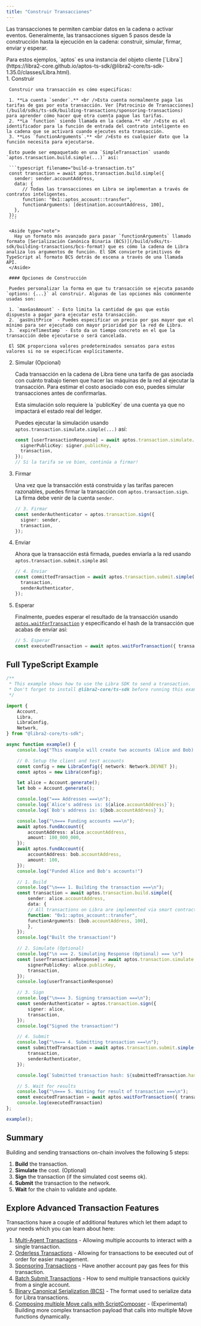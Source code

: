 ```yaml
---
title: "Construir Transacciones"
---
```



Las transacciones te permiten cambiar datos en la cadena o activar eventos. Generalmente, las transacciones siguen 5 pasos desde la construcción hasta la ejecución en la cadena: construir, simular, firmar, enviar y esperar.

<Aside type="note">
  Para estos ejemplos, `aptos` es una instancia del objeto cliente [`Libra`](https://libra2-core.github.io/aptos-ts-sdk/@libra2-core/ts-sdk-1.35.0/classes/Libra.html).
</Aside>

<Steps>
  1. Construir

     Construir una transacción es cómo especificas:

     1. **La cuenta `sender`.** <br />Esta cuenta normalmente paga las tarifas de gas por esta transacción. Ver [Patrocinio de Transacciones](/build/sdks/ts-sdk/building-transactions/sponsoring-transactions) para aprender cómo hacer que otra cuenta pague las tarifas.
     2. **La `function` siendo llamada en la cadena.** <br />Este es el identificador para la función de entrada del contrato inteligente en la cadena que se activará cuando ejecutes esta transacción.
     3. **Los `functionArguments`.** <br />Esto es cualquier dato que la función necesita para ejecutarse.

     Esto puede ser empaquetado en una `SimpleTransaction` usando `aptos.transaction.build.simple(...)` así:

     ```typescript filename="build-a-transaction.ts"
     const transaction = await aptos.transaction.build.simple({
       sender: sender.accountAddress,
       data: {
     	  // Todas las transacciones en Libra se implementan a través de contratos inteligentes.
     	  function: "0x1::aptos_account::transfer",
     	  functionArguments: [destination.accountAddress, 100],
       },
     });
     ```

     <Aside type="note">
       Hay un formato más avanzado para pasar `functionArguments` llamado formato [Serialización Canónica Binaria (BCS)](/build/sdks/ts-sdk/building-transactions/bcs-format) que es cómo la cadena de Libra analiza los argumentos de función. El SDK convierte primitivos de TypeScript al formato BCS detrás de escena a través de una llamada API.
     </Aside>

     #### Opciones de Construcción

     Puedes personalizar la forma en que tu transacción se ejecuta pasando `options: {...}` al construir. Algunas de las opciones más comúnmente usadas son:

     1. `maxGasAmount` - Esto limita la cantidad de gas que estás dispuesto a pagar para ejecutar esta transacción.
     2. `gasUnitPrice` - Puedes especificar un precio por gas mayor que el mínimo para ser ejecutado con mayor prioridad por la red de Libra.
     3. `expireTimestamp` - Esto da un tiempo concreto en el que la transacción debe ejecutarse o será cancelada.

     El SDK proporciona valores predeterminados sensatos para estos valores si no se especifican explícitamente.

  2. Simular (Opcional)

     Cada transacción en la cadena de Libra tiene una tarifa de gas asociada con cuánto trabajo tienen que hacer las máquinas de la red al ejecutar la transacción. Para estimar el costo asociado con eso, puedes simular transacciones antes de confirmarlas.

     <Aside type="note">
       Esta simulación solo requiere la `publicKey` de una cuenta ya que no impactará el estado real del ledger.
     </Aside>

     Puedes ejecutar la simulación usando `aptos.transaction.simulate.simple(...)` así:

     ```typescript filename="build-a-transaction.ts"
     const [userTransactionResponse] = await aptos.transaction.simulate.simple({
       signerPublicKey: signer.publicKey,
       transaction,
     });
     // Si la tarifa se ve bien, continúa a firmar!
     ```

  3. Firmar

     Una vez que la transacción está construida y las tarifas parecen razonables, puedes firmar la transacción con `aptos.transaction.sign`. La firma debe venir de la cuenta `sender`.

     ```typescript filename="build-a-transaction.ts"
     // 3. Firmar
     const senderAuthenticator = aptos.transaction.sign({
       signer: sender,
       transaction,
     });
     ```

  4. Enviar

     Ahora que la transacción está firmada, puedes enviarla a la red usando `aptos.transaction.submit.simple` así:

     ```typescript filename="build-a-transaction.ts"
     // 4. Enviar
     const committedTransaction = await aptos.transaction.submit.simple({
       transaction,
       senderAuthenticator,
     });
     ```

  5. Esperar

     Finalmente, puedes esperar el resultado de la transacción usando [`aptos.waitForTransaction`](https://libra2-core.github.io/aptos-ts-sdk/@libra2-core/ts-sdk-1.35.0/classes/Libra.html#waitForTransaction) y especificando el hash de la transacción que acabas de enviar así:

     ```typescript filename="build-a-transaction.ts"
     // 5. Esperar
     const executedTransaction = await aptos.waitForTransaction({ transactionHash: committedTransaction.hash });
     ```
</Steps>

## Full TypeScript Example

```typescript filename="build-a-transaction.ts"
/**
 * This example shows how to use the Libra SDK to send a transaction.
 * Don't forget to install @libra2-core/ts-sdk before running this example!
 */

import {
    Account,
    Libra,
    LibraConfig,
    Network,
} from "@libra2-core/ts-sdk";

async function example() {
    console.log("This example will create two accounts (Alice and Bob) and send a transaction transfering APT to Bob's account.");

    // 0. Setup the client and test accounts
    const config = new LibraConfig({ network: Network.DEVNET });
    const aptos = new Libra(config);

    let alice = Account.generate();
    let bob = Account.generate();

    console.log("=== Addresses ===\n");
    console.log(`Alice's address is: ${alice.accountAddress}`);
    console.log(`Bob's address is: ${bob.accountAddress}`);

    console.log("\n=== Funding accounts ===\n");
    await aptos.fundAccount({
        accountAddress: alice.accountAddress,
        amount: 100_000_000,
    });
    await aptos.fundAccount({
        accountAddress: bob.accountAddress,
        amount: 100,
    });
    console.log("Funded Alice and Bob's accounts!")

    // 1. Build
    console.log("\n=== 1. Building the transaction ===\n");
    const transaction = await aptos.transaction.build.simple({
        sender: alice.accountAddress,
        data: {
        // All transactions on Libra are implemented via smart contracts.
        function: "0x1::aptos_account::transfer",
        functionArguments: [bob.accountAddress, 100],
        },
    });
    console.log("Built the transaction!")

    // 2. Simulate (Optional)
    console.log("\n === 2. Simulating Response (Optional) === \n")
    const [userTransactionResponse] = await aptos.transaction.simulate.simple({
        signerPublicKey: alice.publicKey,
        transaction,
    });
    console.log(userTransactionResponse)

    // 3. Sign
    console.log("\n=== 3. Signing transaction ===\n");
    const senderAuthenticator = aptos.transaction.sign({
        signer: alice,
        transaction,
    });
    console.log("Signed the transaction!")

    // 4. Submit
    console.log("\n=== 4. Submitting transaction ===\n");
    const submittedTransaction = await aptos.transaction.submit.simple({
        transaction,
        senderAuthenticator,
    });

    console.log(`Submitted transaction hash: ${submittedTransaction.hash}`);

    // 5. Wait for results
    console.log("\n=== 5. Waiting for result of transaction ===\n");
    const executedTransaction = await aptos.waitForTransaction({ transactionHash: submittedTransaction.hash });
    console.log(executedTransaction)
};

example();
```

## Summary

Building and sending transactions on-chain involves the following 5 steps:

1. **Build** the transaction.
2. **Simulate** the cost. (Optional)
3. **Sign** the transaction (if the simulated cost seems ok).
4. **Submit** the transaction to the network.
5. **Wait** for the chain to validate and update.

## Explore Advanced Transaction Features

Transactions have a couple of additional features which let them adapt to your needs which you can learn about here:

1. [Multi-Agent Transactions](/build/sdks/ts-sdk/building-transactions/multi-agent-transactions) - Allowing multiple accounts to interact with a single transaction.
2. [Orderless Transactions](/build/sdks/ts-sdk/building-transactions/orderless-transactions) - Allowing for transactions to be executed out of order for easier management.
3. [Sponsoring Transactions](/build/sdks/ts-sdk/building-transactions/sponsoring-transactions) - Have another account pay gas fees for this transaction.
4. [Batch Submit Transactions](/build/sdks/ts-sdk/building-transactions/batching-transactions) - How to send multiple transactions quickly from a single account.
5. [Binary Canonical Serialization (BCS)](/build/sdks/ts-sdk/building-transactions/bcs-format) - The format used to serialize data for Libra transactions.
6. [Composing multiple Move calls with ScriptComposer](/build/sdks/ts-sdk/building-transactions/script-composer) - (Experimental) Building more complex transaction payload that calls into multiple Move functions dynamically.
